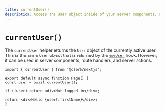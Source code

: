 ```yaml
---
title: currentUser()
description: Access the User object inside of your server components, actions and route handlers.
---
```


# `currentUser()`

The `currentUser` helper returns the `User` object of the currently active user. This is the same `User` object that is returned by the [`useUser`](/docs/references/react/use-user) hook. However, it can be used in server components, route handlers, and server actions.

```tsx copy filename="app/page.tsx"
import { currentUser } from '@clerk/nextjs';

export default async function Page() {
const user = await currentUser();

if (!user) return <div>Not logged in</div>;

return <div>Hello {user?.firstName}</div>;
}
```